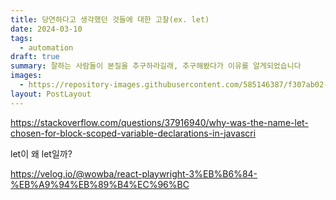 ```yaml
---
title: 당연하다고 생각했던 것들에 대한 고찰(ex. let)
date: 2024-03-10
tags:
  - automation
draft: true
summary: 잘하는 사람들이 본질을 추구하라길래, 추구해봤다가 이유를 알게되었습니다
images:
  - https://repository-images.githubusercontent.com/585146387/f307ab02-0c46-439b-84e0-319721662dce
layout: PostLayout
---
```

https://stackoverflow.com/questions/37916940/why-was-the-name-let-chosen-for-block-scoped-variable-declarations-in-javascri

let이 왜 let일까?


https://velog.io/@wowba/react-playwright-3%EB%B6%84-%EB%A9%94%EB%89%B4%EC%96%BC